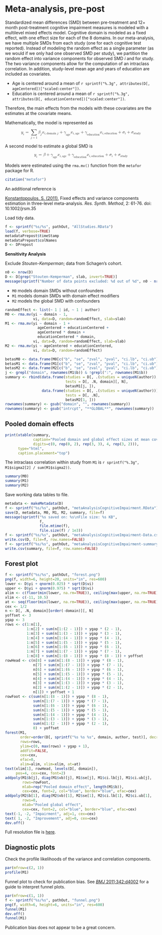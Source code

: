 # Meta-analysis, pre-post

Standardized mean differences (SMD) between pre-treatment and 12+ month post-treatment cognitive impairment measures is modeled with a multilevel mixed effects model.
Cognitive domain is modeled as a fixed effect, with one effect size for each of the 8 domains.
In our meta-analysis, we have multiple SMDs from each study
(one for each cognitive test reported).
Instead of modeling the random effect as a single parameter
(as we would if we only had one observed SMD per study),
we partition the random effect into variance components for observed SMD *i* and for study.
The two variance components allow for the computation of an intraclass correlation.
In addition, study-level mean age and years of education are included as covariates.

* Age is centered around a mean of `r sprintf("%.3g", attributes(D[, ageCentered])["scaled:center"])`.
* Education is centered around a mean of `r sprintf("%.3g", attributes(D[, educationCentered])["scaled:center"])`.

Therefore, the main effects from the models with these covariates are the estimates at the covariate means.

Mathematically, the model is represented as

<math xmlns="http://www.w3.org/1998/Math/MathML" display="block">
  <msub>
    <mi>y</mi>
    <mi>i</mi>
  </msub>
  <mo>=</mo>
  <munder>
    <mo>&#x2211;<!-- ??? --></mo>
    <mrow class="MJX-TeXAtom-ORD">
      <mi>j</mi>
      <mo>=</mo>
      <mn>1</mn>
    </mrow>
  </munder>
  <msub>
    <mi>&#x03B2;<!-- ?? --></mi>
    <mi>j</mi>
  </msub>
  <msub>
    <mi>x</mi>
    <mrow class="MJX-TeXAtom-ORD">
      <mi>i</mi>
      <mo>,</mo>
      <mtext>domain&#xA0;</mtext>
      <mi>j</mi>
    </mrow>
  </msub>
  <mo>+</mo>
  <msub>
    <mi>&#x03B3;<!-- ?? --></mi>
    <mtext>age</mtext>
  </msub>
  <msub>
    <mi>x</mi>
    <mrow class="MJX-TeXAtom-ORD">
      <mi>i</mi>
      <mo>,</mo>
      <mtext>age</mtext>
    </mrow>
  </msub>
  <mo>+</mo>
  <msub>
    <mi>&#x03B3;<!-- ?? --></mi>
    <mtext>education</mtext>
  </msub>
  <msub>
    <mi>x</mi>
    <mrow class="MJX-TeXAtom-ORD">
      <mi>i</mi>
      <mo>,</mo>
      <mtext>education</mtext>
    </mrow>
  </msub>
  <mo>+</mo>
  <msub>
    <mi>&#x03C3;<!-- ?? --></mi>
    <mi>i</mi>
  </msub>
  <mo>+</mo>
  <msub>
    <mi>&#x03C3;<!-- ?? --></mi>
    <mtext>study</mtext>
  </msub>
</math>

A second model to estimate a global SMD is

<math xmlns="http://www.w3.org/1998/Math/MathML" display="block">
  <msub>
    <mi>y</mi>
    <mi>i</mi>
  </msub>
  <mo>=</mo>
  <mi>&#x03B2;<!-- ?? --></mi>
  <mo>+</mo>
  <msub>
    <mi>&#x03B3;<!-- ?? --></mi>
    <mtext>age</mtext>
  </msub>
  <msub>
    <mi>x</mi>
    <mrow class="MJX-TeXAtom-ORD">
      <mi>i</mi>
      <mo>,</mo>
      <mtext>age</mtext>
    </mrow>
  </msub>
  <mo>+</mo>
  <msub>
    <mi>&#x03B3;<!-- ?? --></mi>
    <mtext>education</mtext>
  </msub>
  <msub>
    <mi>x</mi>
    <mrow class="MJX-TeXAtom-ORD">
      <mi>i</mi>
      <mo>,</mo>
      <mtext>education</mtext>
    </mrow>
  </msub>
  <mo>+</mo>
  <msub>
    <mi>&#x03C3;<!-- ?? --></mi>
    <mi>i</mi>
  </msub>
  <mo>+</mo>
  <msub>
    <mi>&#x03C3;<!-- ?? --></mi>
    <mtext>study</mtext>
  </msub>
</math>

Models were estimated using the `rma.mv()` function from the `metafor` package for R.

```r
citation("metafor")
```

An additional reference is

[Konstantopoulos, S. (2011)](http://onlinelibrary.wiley.com/doi/10.1002/jrsm.35/abstract), Fixed effects and variance components estimation in three-level meta-analysis. *Res. Synth. Method*, 2: 61-76. doi: 10.1002/jrsm.35

Load tidy data.

```r
f <- sprintf("%s/%s", pathOut, "AllStudies.RData")
load(f, verbose=TRUE)
metadataPrepost$timeStamp
metadataPrepost$colNames
D <- DPrepost
```

**Sensitivity Analysis**

Exclude *Stouten-Kemperman*; data from Schagen's cohort.

```r
n0 <- nrow(D)
D <- D[grep("Stouten-Kemperman", slab, invert=TRUE)]
message(sprintf("Number of data points excluded: %d out of %d", n0 - nrow(D), n0))
```


* `M0` models domain SMDs without confounders
* `M1` models domain SMDs with domain effect modifiers
* `M2` models the global SMD with confounders

```r
randomEffect <- list(~ 1 | id, ~ 1 | author)
M0 <- rma.mv(yi ~ domain - 1,
             vi, data=D, random=randomEffect, slab=slab)
M1 <- rma.mv(yi ~ domain - 1 + 
               ageCentered + educationCentered + 
               ageCentered * domain + 
               educationCentered * domain,
             vi, data=D, random=randomEffect, slab=slab)
M2 <- rma.mv(yi ~ ageCentered + educationCentered,
             vi, data=D, random=randomEffect)
```

```r
betasM0 <- data.frame(M0[c("b", "se", "zval", "pval", "ci.lb", "ci.ub")])
betasM1 <- data.frame(M1[c("b", "se", "zval", "pval", "ci.lb", "ci.ub")])
betasM2 <- data.frame(M2[c("b", "se", "zval", "pval", "ci.lb", "ci.ub")])
j <- grepl("domain", rownames(M1$b)) & !grepl(":", rownames(M1$b))
summary <- rbind(data.frame(studies = D[, .(studies = uniqueN(author)), domain][, studies],
                            tests = D[, .N, domain][, N],
                            betasM1[j, ]),
                 data.frame(studies = D[, .(studies = uniqueN(author))][, studies],
                            tests = D[, .N],
                            betasM2[1, ]))
rownames(summary) <- gsub("domain", "", rownames(summary))
rownames(summary) <- gsub("intrcpt", "**GLOBAL**", rownames(summary))
```


## Pooled domain effects

```r
print(xtable(summary,
             caption="Pooled domain and global effect sizes at mean covariate values",
             digits=c(0, rep(0, 2), rep(3, 3), 4, rep(3, 2))),
      type="html",
      caption.placement="top")
```

The intraclass correlation within study from `M1` is `r sprintf("%.3g", M1$sigma2[2] / sum(M1$sigma2))`.

```r
summary(M0)
summary(M1)
summary(M2)
```

Save working data tables to file.

```r
metadata <- makeMetadata(D)
f <- sprintf("%s/%s", pathOut, "metaAnalysisCognitiveImpairment.RData")
save(D, metadata, M0, M1, M2, summary, file=f)
message(sprintf("%s saved on: %s\nFile size: %s KB", 
                f,
                file.mtime(f),
                file.size(f) / 1e3))
f <- sprintf("%s/%s", pathOut, "metaAnalysisCognitiveImpairment-Data.csv")
write.csv(D, file=f, row.names=FALSE)
f <- sprintf("%s/%s", pathOut, "metaAnalysisCognitiveImpairment-summary.csv")
write.csv(summary, file=f, row.names=FALSE)
```


## Forest plot

```r
f <- sprintf("%s/%s", pathOut, "forest.png")
png(f, width=6, height=20, units="in", res=600)
lower <- D$yi + qnorm(0.025) * sqrt(D$vi)
upper <- D$yi + qnorm(0.975) * sqrt(D$vi)
alim <- c(floor(min(lower, na.rm=TRUE)), ceiling(max(upper, na.rm=TRUE)))
xlim <- c(-11, 10.5)
at <- seq(floor(min(lower, na.rm=TRUE)), ceiling(max(upper, na.rm=TRUE)), 2)
cex <- 1/2
n <- D[, .N, domain][order(-domain)][, N]
yoffset <- 3
ygap <- 3
rows <- c(1:n[1],
          1:n[2] + sum(n[1:(2 - 1)]) + ygap * (2 - 1),
          1:n[3] + sum(n[1:(3 - 1)]) + ygap * (3 - 1),
          1:n[4] + sum(n[1:(4 - 1)]) + ygap * (4 - 1),
          1:n[5] + sum(n[1:(5 - 1)]) + ygap * (5 - 1),
          1:n[6] + sum(n[1:(6 - 1)]) + ygap * (6 - 1),
          1:n[7] + sum(n[1:(7 - 1)]) + ygap * (7 - 1),
          1:n[8] + sum(n[1:(8 - 1)]) + ygap * (8 - 1)) + yoffset
rowHead <- c(n[8] + sum(n[1:(8 - 1)]) + ygap * (8 - 1),
             n[7] + sum(n[1:(7 - 1)]) + ygap * (7 - 1),
             n[6] + sum(n[1:(6 - 1)]) + ygap * (6 - 1),
             n[5] + sum(n[1:(5 - 1)]) + ygap * (5 - 1),
             n[4] + sum(n[1:(4 - 1)]) + ygap * (4 - 1),
             n[3] + sum(n[1:(3 - 1)]) + ygap * (3 - 1),
             n[2] + sum(n[1:(2 - 1)]) + ygap * (2 - 1),
             n[1]) + yoffset + 1
rowFoot <- c(sum(n[1:(8 - 1)]) + ygap * (8 - 1),
             sum(n[1:(7 - 1)]) + ygap * (7 - 1),
             sum(n[1:(6 - 1)]) + ygap * (6 - 1),
             sum(n[1:(5 - 1)]) + ygap * (5 - 1),
             sum(n[1:(4 - 1)]) + ygap * (4 - 1),
             sum(n[1:(3 - 1)]) + ygap * (3 - 1),
             sum(n[1:(2 - 1)]) + ygap * (2 - 1),
             0) + yoffset
forest(M1,
       order=order(D[, sprintf("%s %s %s", domain, author, test)], decreasing=TRUE),
       rows=rows,
       ylim=c(0, max(rows) + ygap + 1),
       addfit=FALSE,
       cex=cex,
       efac=0,
       alim=alim, xlim=xlim, at=at)
text(xlim[1], rowHead, levels(D[, domain]),
     pos=4, cex=cex, font=2)
addpoly(M1$b[j], diag(M1$vb)[j], M1$se[j], M1$ci.lb[j], M1$ci.ub[j],
        rows=rowFoot,
        mlab=rep("Pooled domain effect", length(M1$b)),
        cex=cex, font=2, col="blue", border="blue", efac=cex)
addpoly(M2$b[1], diag(M2$vb)[1], M2$se[1], M2$ci.lb[1], M2$ci.ub[1],
        rows=0,
        mlab="Pooled global effect",
        cex=cex, font=2, col="blue", border="blue", efac=cex)
text(-1, -2, "Impairment", adj=1, cex=cex)
text( 1, -2, "Improvement", adj=0, cex=cex)
dev.off()
```

Full resolution file is [here](Output/forest.png).


## Diagnostic plots

Check the profile likelihoods of the variance and correlation components.

```r
par(mfrow=c(2, 1))
profile(M1)
```

Funnel plot to check for publication bias.
See [*BMJ* 2011;342:d4002](http://www.bmj.com/content/343/bmj.d4002) for a guide to interpret funnel plots.

```r
par(mfrow=c(1, 1))
f <- sprintf("%s/%s", pathOut, "funnel.png")
png(f, width=6, height=6, units="in", res=600)
funnel(M1)
dev.off()
funnel(M1)
```

Publication bias does not appear to be a great concern.
